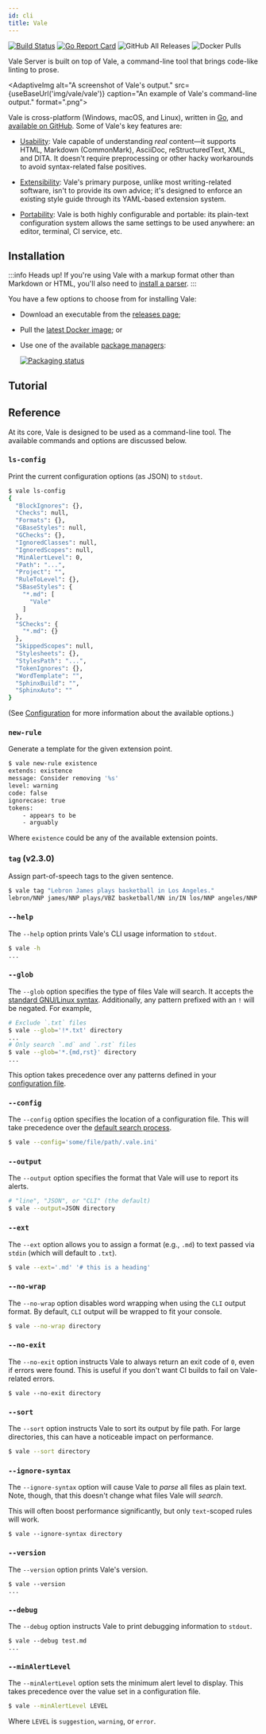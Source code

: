 ```yaml
---
id: cli
title: Vale
---
```



[![Build Status](https://img.shields.io/travis/errata-ai/vale/master.svg?style=flat-square&amp;logo=travis)](https://travis-ci.org/errata-ai/vale) [![Go Report Card](https://goreportcard.com/badge/github.com/gojp/goreportcard?style=flat-square&logo=go&logoColor=white)](https://goreportcard.com/report/github.com/errata-ai/vale) ![GitHub All Releases](https://img.shields.io/github/downloads/errata-ai/vale/total?logo=GitHub&style=flat-square) ![Docker Pulls](https://img.shields.io/docker/pulls/jdkato/vale?color=lgreen&logo=docker&logoColor=white&style=flat-square)

Vale Server is built on top of Vale, a command-line tool that brings code-like
linting to prose.

<AdaptiveImg
    alt="A screenshot of Vale's output."
    src={useBaseUrl('img/vale/vale')}
    caption="An example of Vale's command-line output."
    format=".png">
</AdaptiveImg>

Vale is cross-platform (Windows, macOS, and Linux), written in
[Go](https://golang.org/), and
[available on GitHub](https://github.com/errata-ai/vale). Some of Vale's key
features are:

- [Usability](/concepts/scoping): Vale capable of understanding *real* content&mdash;it supports
  HTML, Markdown (CommonMark), AsciiDoc, reStructuredText, XML, and DITA. It doesn't require
  preprocessing or other hacky workarounds to avoid syntax-related false positives.

- [Extensibility](/concepts/styles): Vale's primary purpose, unlike most writing-related software,
  isn't to provide its own advice; it's designed to enforce an existing style guide through its
  YAML-based extension system.

- [Portability](/concepts/configuration): Vale is both highly configurable and portable: its
  plain-text configuration system allows the same settings to be used anywhere: an editor,
  terminal, CI service, etc.

## Installation

:::info Heads up!
If you're using Vale with a markup format other than Markdown or HTML, you'll also need to [install
a parser](/concepts/scoping).
:::

You have a few options to choose from for installing Vale:

- Download an executable from the [releases page](https://github.com/errata-ai/vale/releases);

- Pull the [latest Docker image](https://hub.docker.com/r/jdkato/vale); or

- Use one of the available [package managers](https://repology.org/project/vale/versions):

    [![Packaging status](https://repology.org/badge/vertical-allrepos/vale.svg)](https://repology.org/project/vale/versions)

## Tutorial

## Reference

At its core, Vale is designed to be used as a command-line tool. The available commands and options
are discussed below.

### `ls-config`

Print the current configuration options \(as JSON\) to `stdout`.

```bash
$ vale ls-config
{
  "BlockIgnores": {},
  "Checks": null,
  "Formats": {},
  "GBaseStyles": null,
  "GChecks": {},
  "IgnoredClasses": null,
  "IgnoredScopes": null,
  "MinAlertLevel": 0,
  "Path": "...",
  "Project": "",
  "RuleToLevel": {},
  "SBaseStyles": {
    "*.md": [
      "Vale"
    ]
  },
  "SChecks": {
    "*.md": {}
  },
  "SkippedScopes": null,
  "Stylesheets": {},
  "StylesPath": "...",
  "TokenIgnores": {},
  "WordTemplate": "",
  "SphinxBuild": "",
  "SphinxAuto": ""
}
```

(See [Configuration](/concepts/config) for more information about the available options.)

### `new-rule`

Generate a template for the given extension point.

```bash
$ vale new-rule existence
extends: existence
message: Consider removing '%s'
level: warning
code: false
ignorecase: true
tokens:
    - appears to be
    - arguably
```

Where `existence` could be any of the available extension points.

### `tag` (<span class="badge badge--secondary">v2.3.0</span>)

Assign part-of-speech tags to the given sentence.

```bash
$ vale tag "Lebron James plays basketball in Los Angeles."
lebron/NNP james/NNP plays/VBZ basketball/NN in/IN los/NNP angeles/NNP
```

### `--help`

The `--help` option prints Vale's CLI usage information to `stdout`.

```bash
$ vale -h
...
```

### `--glob`

The `--glob` option specifies the type of files Vale will search. It accepts
the [standard GNU/Linux syntax](https://github.com/gobwas/glob). Additionally,
any pattern prefixed with an `!` will be negated. For example,

```bash
# Exclude `.txt` files
$ vale --glob='!*.txt' directory
...
# Only search `.md` and `.rst` files
$ vale --glob='*.{md,rst}' directory
...
```

This option takes precedence over any patterns defined in your
[configuration file](/concepts/config).

### `--config`

The `--config` option specifies the location of a configuration file. This
will take precedence over the [default search process]().

```bash
$ vale --config='some/file/path/.vale.ini'
```

### `--output`

The `--output` option specifies the format that Vale will use to report its
alerts.

```bash
# "line", "JSON", or "CLI" (the default)
$ vale --output=JSON directory
```

### `--ext`

The `--ext` option allows you to assign a format \(e.g., `.md`\) to text passed
via `stdin` \(which will default to `.txt`\).

```bash
$ vale --ext='.md' '# this is a heading'
```

### `--no-wrap`

The `--no-wrap` option disables word wrapping when using the `CLI` output
format. By default, `CLI` output will be wrapped to fit your console.

```bash
$ vale --no-wrap directory
```

### `--no-exit`

The `--no-exit` option instructs Vale to always return an exit code of `0`,
even if errors were found. This is useful if you don't want CI builds to fail
on Vale-related errors.

```text
$ vale --no-exit directory
```

### `--sort`

The `--sort` option instructs Vale to sort its output by file path. For large
directories, this can have a noticeable impact on performance.

```bash
$ vale --sort directory
```

### `--ignore-syntax`

The `--ignore-syntax` option will cause Vale to _parse_ all files as plain
text. Note, though, that this doesn't change what files Vale will _search_.

This will often boost performance significantly, but only `text`-scoped rules
will work.

```text
$ vale --ignore-syntax directory
```

### `--version`

The `--version` option prints Vale's version.

```text
$ vale --version
...
```

### `--debug`

The `--debug` option instructs Vale to print debugging information to `stdout`.

```text
$ vale --debug test.md
...
```

### `--minAlertLevel`

The `--minAlertLevel` option sets the minimum alert level to display. This
takes precedence over the value set in a configuration file.

```bash
$ vale --minAlertLevel LEVEL
```

Where `LEVEL` is `suggestion`, `warning`, or `error`.

